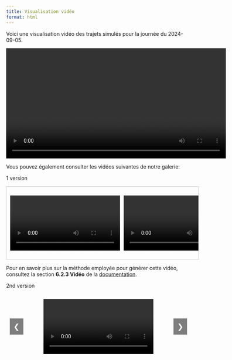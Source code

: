 ```yaml
---
title: Visualisation vidéo
format: html
---
```


Voici une visualisation vidéo des trajets simulés pour la journée du 2024-09-05.  

<div style="text-align: center;">
  <video width="600" controls>
    <source src="projet3_files/figure-html/simulation_trajets.mp4" type="video/mp4">
    Your browser does not support the video tag.
  </video>
</div>

Vous pouvez également consulter les vidéos suivantes de notre galerie:

1 version

<div style="display: flex; overflow-x: auto; gap: 10px; padding: 10px; border: 1px solid #ccc; width: 100%;">

  <video width="300" controls>
    <source src="projet3_files/figure-html/simulation_trajets_01-10.mp4" type="video/mp4">
    Your browser does not support the video tag.
  </video>

  <video width="300" controls>
    <source src="projet3_files/figure-html/simulation_trajets_03-26.mp4" type="video/mp4">
    Your browser does not support the video tag.
  </video>

  <video width="300" controls>
    <source src="projet3_files/figure-html/simulation_trajets_05-23.mp4" type="video/mp4">
    Your browser does not support the video tag.
  </video>

  <video width="300" controls>
    <source src="projet3_files/figure-html/simulation_trajets_09-25.mp4" type="video/mp4">
    Your browser does not support the video tag.
  </video>

</div>


Pour en savoir plus sur la méthode employée pour générer cette vidéo, consultez la section **6.2.3 Vidéo** de la [documentation](docu.qmd#video).


2nd version

<html lang="en">
<head>
  <meta charset="UTF-8">
  <meta name="viewport" content="width=device-width, initial-scale=1.0">
  <title>Video Gallery</title>
  <style>
    .gallery {
      display: flex;
      justify-content: center;
      align-items: center;
      position: relative;
      width: 100%;
      overflow: hidden;
    }
    .gallery video {
      max-width: 100%;
      display: block;
    }
    .arrow-left, .arrow-right {
      position: absolute;
      top: 50%;
      transform: translateY(-50%);
      background-color: rgba(0, 0, 0, 0.5);
      color: white;
      padding: 10px;
      font-size: 20px;
      cursor: pointer;
      z-index: 10;
    }
    .arrow-left {
      left: 10px;
    }
    .arrow-right {
      right: 10px;
    }
  </style>
</head>
<body>

<div class="gallery">
  <div class="arrow-left" onclick="prevVideo()">&#10094;</div>
  
  <video id="videoDisplay" controls>
    <source id="videoSource" src="projet3_files/figure-html/simulation_trajets_01-10.mp4" type="video/mp4">
    Your browser does not support the video tag.
  </video>
  
  <div class="arrow-right" onclick="nextVideo()">&#10095;</div>
</div>

<script>
  const videoList = [
    "projet3_files/figure-html/simulation_trajets_01-10.mp4",
    "projet3_files/figure-html/simulation_trajets_03-26.mp4",
    "projet3_files/figure-html/simulation_trajets_05-23.mp4",
    "projet3_files/figure-html/simulation_trajets_09-25.mp4"
  ];

  let currentVideoIndex = 0;

  // Function to switch to the next video
  function nextVideo() {
    currentVideoIndex = (currentVideoIndex + 1) % videoList.length;
    updateVideo();
  }

  // Function to switch to the previous video
  function prevVideo() {
    currentVideoIndex = (currentVideoIndex - 1 + videoList.length) % videoList.length;
    updateVideo();
  }

  // Update the video source based on the index
  function updateVideo() {
    const videoElement = document.getElementById("videoDisplay");
    const sourceElement = document.getElementById("videoSource");
    sourceElement.src = videoList[currentVideoIndex];
    videoElement.load();  // Reload the video to display it
    videoElement.play();  // Automatically start playing the new video
  }
</script>

</body>
</html>
